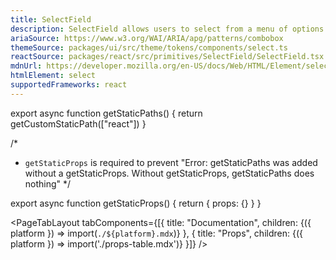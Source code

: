 ```yaml
---
title: SelectField
description: SelectField allows users to select from a menu of options.
ariaSource: https://www.w3.org/WAI/ARIA/apg/patterns/combobox
themeSource: packages/ui/src/theme/tokens/components/select.ts
reactSource: packages/react/src/primitives/SelectField/SelectField.tsx
mdnUrl: https://developer.mozilla.org/en-US/docs/Web/HTML/Element/select
htmlElement: select
supportedFrameworks: react
---
```



export async function getStaticPaths() {
  return getCustomStaticPath(["react"])
}

/*
 * `getStaticProps` is required to prevent "Error: getStaticPaths was added without a getStaticProps. Without getStaticProps, getStaticPaths does nothing"
*/

export async function getStaticProps() {
  return { props: {} }
}

<PageTabLayout 
  tabComponents={[{
    title: "Documentation", 
    children: <Fragment>{({ platform }) => import(`./${platform}.mdx`)}</Fragment>
  },
  {
    title: "Props", 
    children: <Fragment>{({ platform }) => import('./props-table.mdx')}</Fragment>
  }]}
/>
        